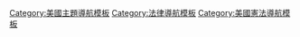 {{Navbox with collapsible groups
|name      = US4thAmendment
|title     = [[美國憲法第四修正案]]判例法
|listclass = hlist
|selected  = {{{1|}}}
|state     = {{{state|uncollapsed}}}

|group1 = 第四修正案範圍
|abbr1  = scope
|list1  = 
  {{Navbox|child

  | group1 = 搜查的構成？
  | list1  = 
*''[[Boyd v. United States]]'' (1886)
*''[[United States v. Lee (1927)|United States v. Lee]]'' (1927)
*''[[Olmstead v. United States]]'' (1928)
*''[[Abel v. United States]]'' (1960)
*''[[Silverman v. United States]]'' (1961)
*''[[Katz v. United States]]'' (1967)
*''[[United States v. Knotts]]'' (1983)
*''[[United States v. Place]]'' (1983)
*''[[United States v. Karo]]'' (1984)
*''[[California v. Greenwood]]'' (1988)
*''[[Skinner v. Railway Labor Executives Ass'n]]'' (1989)
*''[[United States v. Verdugo-Urquidez]]'' (1990)
*''[[Bond v. United States (2000)|Bond v. United States]]'' (2000)
*''[[Kyllo v. United States]]'' (2001)
*''[[Illinois v. Caballes]]'' (2005)
*''[[合众国诉琼斯案]]'' (2012)
*''[[Florida v. Jardines]]'' (2013)
*''[[Klayman v. Obama]]'' (2013)
*''[[ACLU v. Clapper]]'' (2013)

  {{Navbox|child

  | group1 = {{le|敞地搜查原則|Open-fields doctrine}}
  | list1  = 
*''[[Hester v. United States]]'' (1924)
*''[[Oliver v. United States]]'' (1984)
*''[[United States v. Dunn]]'' (1987)

  | group2 = 空中監視
  | list2  = 
*''[[California v. Ciraolo]]'' (1986)
*''[[Dow Chemical Co. v. United States]]'' (1986)
*''[[Florida v. Riley]]'' (1989)

  | group3 = [[第三方法則]]
  | list3  = 
*''[[United States v. White]]'' (1971)
*''[[United States v. Miller (1976)|United States v. Miller]]'' (1976)
*''[[Smith v. Maryland]]'' (1979)
*''[[卡本特訴美國案]]'' (2018)
  }}

  | group2 = 扣押的構成？
  | list2  = 
*''[[Counselman v. Hitchcock]]'' (1892)
*''[[Hale v. Henkel]]'' (1906)
*''[[Terry v. Ohio]]'' (1968)
*''[[United States v. Mendenhall]]'' (1980)
*''[[Florida v. Royer]]'' (1983)
*''[[Immigration and Naturalization Service v. Delgado|INS v. Delgado]]'' (1984)
*''[[California v. Hodari D.]]'' (1991)
*''[[Florida v. Bostick]]'' (1991)
*''[[Soldal v. Cook County]]'' (1992)
*''[[United States v. Drayton]]'' (2002)
*''[[Brendlin v. California]]'' (2007)
*''[[Torres v. Madrid]]'' (2020)

  | group3 = 第四常設修正案
  | list3  = 
*''[[Rakas v. Illinois]]'' (1978)
*''[[Byrd v. United States]]'' (2018)
  }}

|group2 = [[相當理由]]
|abbr2  = probablecause
|list2  =
*''[[Brinegar v. United States]]'' (1949)
*''[[Aguilar v. Texas]]'' (1964)
*''[[Aguilar–Spinelli test]]'' (1969)
*''[[Illinois v. Gates]]'' (1983)
*''[[Ornelas v. United States]]'' (1996)
*''[[Whren v. United States]]'' (1996)
*''[[Maryland v. Pringle]]'' (2003)
*''[[Devenpeck v. Alford]]'' (2004)
*''[[Florida v. Harris]]'' (2013)
*''[[District of Columbia v. Wesby]]'' (2018)

  | group3 = [[合理懷疑]]：{{le|特裡攔截|Terry stop|攔截}}及{{le|人身搜索|frisking}}
  | abbr3 = reasonable suspicion
  | list3  = 
*''[[Terry v. Ohio]]'' (1968)
*''[[United States v. Brignoni-Ponce]]'' (1975)
*''[[Delaware v. Prouse]]'' (1979)
*''[[Brown v. Texas]]'' (1979)
*''[[Ybarra v. Illinois]]'' (1979)
*''[[United States v. Cortez]]'' (1981)
*''[[United States v. Place]]'' (1983)
*''[[Michigan v. Long]]'' (1983)
*''[[Minnesota v. Dickerson]]'' (1996)
*''[[Illinois v. Wardlow]]'' (2000)
*''[[Florida v. J. L.]]'' (2000)
*''[[United States v. Arvizu]]'' (2002)
*''[[Hiibel v. Sixth Judicial District Court of Nevada]]'' (2004)
*''[[Arizona v. Johnson]]'' (2009)
*''[[Navarette v. California]]'' (2014)
*''[[Heien v. North Carolina]]'' (2014)
*''[[Kansas v. Glover]]'' (2020)

|group4 = {{le|令狀|Warrant (law)}}必要
|abbr4  = warrants
|list4  = 
*''[[Johnson v. United States (1948 Fourth Amendment case)|Johnson v. United States]]'' (1948)
*''[[Franks v. Delaware]]'' (1978)
*''[[Ybarra v. Illinois]]'' (1979)
*''[[Maryland v. Garrison]]'' (1987)
*''[[United States v. Grubbs]]'' (2006)
*''[[2006_term_per_curiam_opinions_of_the_Supreme_Court_of_the_United_States#Los_Angeles_County_v._Rettele|Los Angeles County v. Rettelle]]'' (2006)

  {{Navbox|child
  | group1 = {{le|純證據規則|Mere evidence rule}}
  | list1  = 
*''[[Boyd v. United States]]'' (1886)
*''[[Hale v. Henkel]]'' (1906)
*''[[Warden v. Hayden]]'' (1967)

  | group2 = 超然中立之治安法官
  | list2  = 
*''[[Coolidge v. New Hampshire]]'' (1971)

  | group3 = 針對第三方權證
  | list3  =
*''[[Zurcher v. Stanford Daily]]'' (1978)

  | group4 = {{le|敲門並告知|Knock-and-announce}}
  | list4  =
*''[[Wilson v. Arkansas]]'' (1995)
  }}

| group5 = {{le|美國無令狀搜查|Warrantless searches in the United States|無令狀搜查}}
| abbr5  = warrantexceptions
| list5  =
  {{Navbox|child

  | group1 = 緊急情況
  | list1  = 
*''[[Warden v. Hayden]]'' (1967)
*''[[United States v. Chadwick]]'' (1977)
*''[[Payton v. New York]]'' (1980)
*''[[Welsh v. Wisconsin]]'' (1986)
*''[[Brigham City v. Stuart]]'' (2006)
*''[[Kentucky v. King]]'' (2011)

  | group2 = 同意搜查
  | list2  = 
*''[[Stoner v. California]]'' (1968)
*''[[Schneckloth v. Bustamonte]]'' (1973)
*''[[United States v. Matlock]]'' (1974)
*''[[Illinois v. Rodriguez]]'' (1990)
*''[[Georgia v. Randolph]]'' (2006)
*''[[Fernandez v. California]]'' (2014)

  | group3 = {{le|一眼看清原則|Plain view doctrine}}
  | list3  = 
*''[[Coolidge v. New Hampshire]]'' (1971)
*''[[Arizona v. Hicks]]'' (1987)
*''[[Horton v. California]]'' (1990)
*''[[Minnesota v. Dickerson]]'' (1993)

  | group5 = {{le|機動車搜查|Motor vehicle exception}}
  | list5  = 
*''[[Carroll v. United States]]'' (1925)
*''[[Chambers v. Maroney]]'' (1970)
*''[[Arkansas v. Sanders]]'' (1979)
*''[[United States v. Ross]]'' (1982)
*''[[California v. Carney]]'' (1985)
*''[[Florida v. Jimeno]]'' (1991)
*''[[California v. Acevedo]]'' (1991)
*''[[Wyoming v. Houghton]]'' (1999)
*''[[Collins v. Virginia]]'' (2018)

  | group6 = {{le|合法逮捕附帶搜查|Searches incident to a lawful arrest}}
  | list6  = 
*''[[Trupiano v. United States]]'' (1948)
*''[[United States v. Rabinowitz]]'' (1950)
*''[[Chimel v. California]]'' (1969)
*''[[United States v. Robinson]]'' (1973)
*''[[United States v. Chadwick]]'' (1977)
*''[[New York v. Belton]]'' (1981)
*''[[Knowles v. Iowa]]'' (1998)
*''[[Thornton v. United States]]'' (2004)
*''[[Arizona v. Gant]]'' (2009)
*''[[萊利訴加利福尼亞州案]]'' (2014)

  | group7 = 呼吸分析儀、血液樣本、DNA
  | list7  = 
*''[[Schmerber v. California]]'' (1966)
*''[[Cupp v. Murphy]]'' (1973)
*''[[Missouri v. McNeely]]'' (2013)
*''[[Maryland v. King]]'' (2013)
*''[[Birchfield v. North Dakota]]'' (2016)
*''[[Mitchell v. Wisconsin]]'' (2019)

  | group8 = 保護性搜查
  | list8  = 
*''[[Maryland v. Buie]]'' (1990)

  | group9 = 庫存搜查
  | list9  = 
*''[[South Dakota v. Opperman]]'' (1976)

  | group10 = {{le|邊境搜查例外|Border search exception}}
  | list10  = 
*''[[Almeida-Sanchez v. United States]]'' (1973)
*''[[United States v. Ortiz]]'' (1975)
*''[[United States v. Martinez-Fuerte]]'' (1976)
*''[[United States v. Ramsey (1977)|United States v. Ramsey]]'' (1977)
*''[[United States v. Montoya De Hernandez]]'' (1985)
*''[[United States v. Flores-Montano]]'' (2004)

  | group11 = {{le|隨機檢查點|Random checkpoint|檢查點}}
  | list11  = 
*''[[Michigan Department of State Police v. Sitz]]'' (1990)
*''[[City of Indianapolis v. Edmond]]'' (2000)
*''[[Illinois v. Lidster]]'' (2004)

  | group12 = 學生、員工及患者
  | list12  = 
*''[[New Jersey v. T. L. O.]]'' (1985)
*''[[O'Connor v. Ortega]]'' (1987)
*''[[Skinner v. Railway Labor Executives Ass'n]]'' (1989)
*''[[National Treasury Employees Union v. Von Raab]]'' (1989)
*''[[Vernonia School District 47J v. Acton]]'' (1995)
*''[[Chandler v. Miller]]'' (1997)
*''[[Ferguson v. City of Charleston]]'' (2001)
*''[[Board of Education v. Earls]]'' (2002)
*''[[Safford Unified School District v. Redding]]'' (2009)
*''[[City of Ontario v. Quon]]'' (2010)

  | group13 = 緩刑犯及假釋者的財產
  | list13  = 
*''[[Samson v. California]]'' (2006)

  | group14 = 行政檢查
  | list14  = 
*''[[Frank v. Maryland]]'' (1959)
*''[[Camara v. Municipal Court of City and County of San Francisco|Camara v. Municipal Court]]'' (1967)
*''[[City of Los Angeles v. Patel]]'' (2015)

  | group15 = 看守所及監獄的搜查
  | list15  = 
*''[[Bell v. Wolfish]]'' (1979)
*''[[Hudson v. Palmer]]'' (1984)
*''[[Florence v. Board of Chosen Freeholders]]'' (2012)

  | group16 = 無證逮捕
  | list16  = 
*''[[United States v. Watson]]'' (1976)
*''[[Payton v. New York]]'' (1980)
*''[[Welsh v. Wisconsin]]'' (1983)
*''[[County of Riverside v. McLaughlin]]'' (1991)
*''[[Atwater v. City of Lago Vista]]'' (2001)
*''[[Virginia v. Moore]]'' (2008)

  }}

| group6 = 扣押
| abbr6  = seizures
| list6  =
  {{Navbox|child

  | group1 = 停止及逮捕的區分
  | list1  = 
*''[[Dunaway v. New York]]'' (1979)
*''[[Florida v. Royer]]'' (1983)
*''[[United States v. Place]]'' (1983)

  | group2 = 待手令處所扣押
  | list2  = 
*''[[Illinois v. McArthur]]'' (2001)

  | group3 = 拘留搜查
  | list3  = 
*''[[Michigan v. Summers]]'' (1981)
*''[[Muehler v. Mena]]'' (2005)
*''[[Bailey v. United States (2013)|Bailey v. United States]]'' (2013)

  | group4 = 停車拘留
  | list4  = 
*''[[Pennsylvania v. Mimms]]'' (1977)
*''[[Rodriguez v. United States]]'' (2015)

  | group5 = {{le|運用執法力|Use of force}}
  | list5  = 
*''[[Tennessee v. Garner]]'' (1985)
*''[[Graham v. Connor]]'' (1989)
*''[[Scott v. Harris]]'' (2007)
*''[[Plumhoff v. Rickard]]'' (2014)
*''[[Mullenix v. Luna]]'' (2015)

  }}

| group7 = 修正措施
| abbr7  = remedies
| list7  = 

  {{Navbox|child

| group1 = [[證據排除法則]]
| abbr1  = Exclusionary rule
| list1  =
 
  {{Navbox|child

  | group1 = 起源
  | list1  = 
*''[[威克斯訴美國案]]'' (1914)
*''[[Silverthorne Lumber Co. v. United States]]'' (1920)

  | group3 = {{le|彈劾證據|Witness impeachment}}
  | list3  = 
*''[[James v. Illinois]]'' (1990)

  | group4 = {{le|善意例外|Good-faith exception}}
  | list4  = 
*''[[美國訴里昂案]]'' (1984)
*''[[Herring v. United States]]'' (2009)
*''[[Davis v. United States (2011)|Davis v. United States]]'' (2011)

  | group5 = 獨立來源
  | list5  = 
*''[[Murray v. United States]]'' (1988)

  | group6 = {{le|必然發現規則|Inevitable discovery}}
  | list6  = 
*''[[Nix v. Williams]]'' (1984)

  | group7 = 衰减
  | list7  =
*''[[Wong Sun v. United States]]'' (1963)
*''[[Utah v. Strieff]]'' (2016)

  | group8 = 强行搜索
  | list8  =
*''[[Hudson v. Michigan]]'' (2006)
  }}

| group2 = 民事訴訟
| abbr2  = Civil suit
| list2  = 

  {{Navbox|child

  | group8 = 聯邦
  | list8  = 
*''[[Bivens v. Six Unknown Named Agents]]'' (1971)

  | group9 = 州
  | list9  = 
*[[Third Enforcement Act|42 U.S.C. § 1983]]
*''[[Monroe v. Pape]]'' (1961)

  }}
  }}

| group9 = 公司訴美國案
| abbr9  = incorporation
| list9  = 
 {{Navbox|child

  | group1 = 不合理的搜查及扣押
  | list1  = 
*''[[Wolf v. Colorado]]'' (1949)
*''[[Rochin v. California]]'' (1952)
*''[[埃尔金斯诉合众国案]]'' (1960)
*''[[Mapp v. Ohio]]'' (1961)

  | group2 = 保證要求
  | list2  = 
*''[[Ker v. California]]'' (1963)
*''[[Aguilar v. Texas]]'' (1964)
  }}

}}<noinclude>
{{collapsible option}}
[[Category:美國主題導航模板]]
[[Category:法律導航模板]]
[[Category:美國憲法導航模板]]
</noinclude>